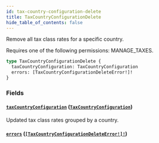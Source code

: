 ```yaml
---
id: tax-country-configuration-delete
title: TaxCountryConfigurationDelete
hide_table_of_contents: false
---
```


Remove all tax class rates for a specific country.

Requires one of the following permissions: MANAGE_TAXES.

```graphql
type TaxCountryConfigurationDelete {
  taxCountryConfiguration: TaxCountryConfiguration
  errors: [TaxCountryConfigurationDeleteError!]!
}
```

### Fields

#### [`taxCountryConfiguration`](#) ([`TaxCountryConfiguration`](../../../developer/api-reference/objects/tax-country-configuration))

Updated tax class rates grouped by a country.

#### [`errors`](#) ([`[TaxCountryConfigurationDeleteError!]!`](../../../developer/api-reference/objects/tax-country-configuration-delete-error))
